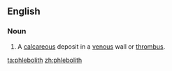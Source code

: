 ==English==

===Noun===
{{en-noun}}

# A [[calcareous]] deposit in a [[venous]] wall or [[thrombus]].

[[ta:phlebolith]]
[[zh:phlebolith]]